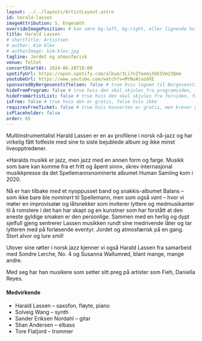 ```yaml
---
layout: ../../layouts/ArtistLayout.astro
id: harald-lassen
imageAttribution: S. Engesæth
overrideImagePosition: # kan være bg-left, bg-right, eller lignende hvis man vil plassere bildet annerledes enn sentrert, se https://tailwindcss.com/docs/background-position
title: Harald Lassen
# shortTitle: Artistsen
# author: Kim Klev
# authorImage: kim-klev.jpg
tagline: Jordet og atmosfærisk
venue: Teltet
concertStartAt: 2024-06-28T18:00
spotifyUrl: https://open.spotify.com/album/3Li7nZ7oemjX8EIVm23Qmm
youtubeUrl: https://www.youtube.com/watch?v=MYNoAtaz0XE
sponsoredByBergesenstiftelsen: false # true hvis logoen til Bergesenstiftelsen skal vises, false hvis ikke
hideFromProgram: false # true hvis den skal skjules fra programsiden, false hvis den skal vises
hideFromArtistList: false # true hvis den skal skjules fra forsiden, false hvis den skal vises
isFree: false # true hvis den er gratis, false hvis ikke
requiresFreeTicket: false # true hvis konserten er gratis, men krever gratisbillett
isPlaceholder: false
order: 65
---
```


Multiinstrumentalist Harald Lassen er en av profilene i norsk nå-jazz og har virkelig fått fotfeste med sine to siste bejublede album og ikke minst liveopptredener.

«Haralds musikk er jazz, men jazz med en annen form og farge. Musikk som bare kan komme fra et fritt og åpent sinn», skrev internasjonal musikkpresse da det Spellemannsnominerte albumet Human Samling kom i 2020.

Nå er han tilbake med et nyoppusset band og snakkis-albumet Balans – som ikke bare ble _nominert_ til Spellemann, men som også _vant_ – hvor vi møter en improvisatør og låtsnekker som inviterer lyttere og medmusikanter til å romstere i det han har skapt og en kunstner som har forstått at den eneste gyldige smaken er den personlige.
Sammen med en herlig og dypt sjelfull gjeng sentrerer Lassen musikken rundt sine medrivende låter og tar lytteren med på forløsende eventyr. Jordet og atmosfærisk på en gang. Stort alvor og lure smil!

Utover sine røtter i norsk jazz kjenner vi også Harald Lassen fra samarbeid med Sondre Lerche, No. 4 og Susanna Wallumrød, blant mange, mange andre.

Med seg har han musikere som setter sitt preg på artister som Fieh, Daniella Reyes.

#### Medvirkende

- Harald Lassen – saxofon, fløyte, piano
- Solveig Wang – synth
- Sander Eriksen Nordahl – gitar
- Stian Andersen – elbass
- Tore Flatjord – trommer
